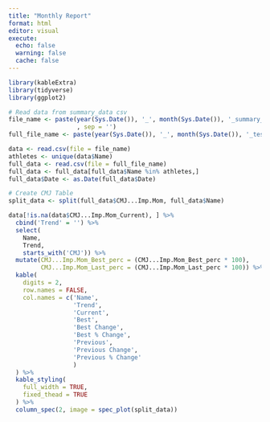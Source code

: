 ```yaml
---
title: "Monthly Report"
format: html
editor: visual
execute: 
  echo: false
  warning: false
  cache: false
---
```


```r
library(kableExtra)
library(tidyverse)
library(ggplot2)

# Read data from summary_data csv
file_name <- paste(year(Sys.Date()), '_', month(Sys.Date()), '_summary_data.csv'
                   , sep = '')
full_file_name <- paste(year(Sys.Date()), '_', month(Sys.Date()), '_testing_data.csv', sep = '')

data <- read.csv(file = file_name)
athletes <- unique(data$Name)
full_data <- read.csv(file = full_file_name)
full_data <- full_data[full_data$Name %in% athletes,]
full_data$Date <- as.Date(full_data$Date)

# Create CMJ Table
split_data <- split(full_data$CMJ...Imp.Mom, full_data$Name)

data[!is.na(data$CMJ...Imp.Mom_Current), ] %>%
  cbind('Trend' = '') %>%
  select(
    Name,
    Trend,
    starts_with('CMJ')) %>%
  mutate(CMJ...Imp.Mom_Best_perc = (CMJ...Imp.Mom_Best_perc * 100),
         CMJ...Imp.Mom_Last_perc = (CMJ...Imp.Mom_Last_perc * 100)) %>%
  kable(
    digits = 2,
    row.names = FALSE,
    col.names = c('Name',
                  'Trend',
                  'Current',
                  'Best',
                  'Best Change',
                  'Best % Change',
                  'Previous',
                  'Previous Change',
                  'Previous % Change'
                  )
  ) %>%
  kable_styling(
    full_width = TRUE,
    fixed_thead = TRUE
  ) %>%
  column_spec(2, image = spec_plot(split_data))
```
